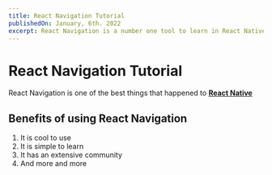 ```yaml
---
title: React Navigation Tutorial
publishedOn: January, 6th. 2022
excerpt: React Navigation is a number one tool to learn in React Native. You would always use them; these are some of the best practices in using React Navigation
---
```



<Meta title='React Navigation Tutorial - PressBlog' />

# React Navigation Tutorial

React Navigation is one of the best things that happened to [**React Native**](https://reactnative.org)

## Benefits of using React Navigation

1. It is cool to use
2. It is simple to learn
3. It has an extensive community
4. And more and more
